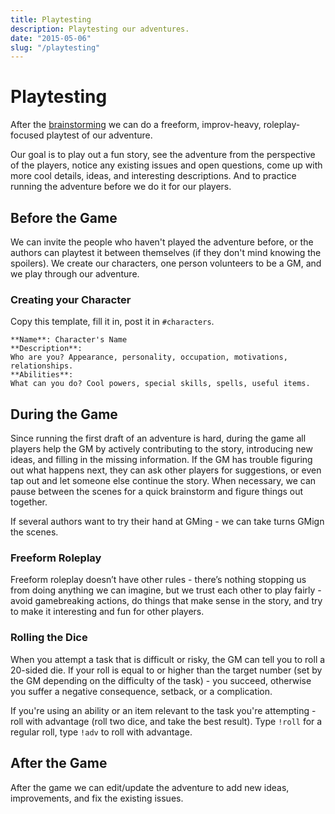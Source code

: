 ```yaml
---
title: Playtesting
description: Playtesting our adventures.
date: "2015-05-06"
slug: "/playtesting"
---
```


# Playtesting
After the [brainstorming](https://rpgadventures.io/writers-room) we can do a freeform, improv-heavy, roleplay-focused playtest of our adventure. 

Our goal is to play out a fun story, see the adventure from the perspective of the players, notice any existing issues and open questions, come up with more cool details, ideas, and interesting descriptions. And to practice running the adventure before we do it for our players.

## Before the Game
We can invite the people who haven't played the adventure before, or the authors can playtest it between themselves (if they don't mind knowing the spoilers). We create our characters, one person volunteers to be a GM, and we play through our adventure. 

### Creating your Character
Copy this template, fill it in, post it in `#characters`.
```
**Name**: Character's Name
**Description**: 
Who are you? Appearance, personality, occupation, motivations, relationships.
**Abilities**:
What can you do? Cool powers, special skills, spells, useful items.
```

## During the Game
Since running the first draft of an adventure is hard, during the game all players help the GM by actively contributing to the story, introducing new ideas, and filling in the missing information. If the GM has trouble figuring out what happens next, they can ask other players for suggestions, or even tap out and let someone else continue the story. When necessary, we can pause between the scenes for a quick brainstorm and figure things out together.

If several authors want to try their hand at GMing - we can take turns GMign the scenes.

### Freeform Roleplay
Freeform roleplay doesn’t have other rules - there’s nothing stopping us from doing anything we can imagine, but we trust each other to play fairly - avoid gamebreaking actions, do things that make sense in the story, and try to make it interesting and fun for other players.

### Rolling the Dice
When you attempt a task that is difficult or risky, the GM can tell you to roll a 20-sided die. If your roll is equal to or higher than the target number (set by the GM depending on the difficulty of the task) - you succeed, otherwise you suffer a negative consequence, setback, or a complication.

If you're using an ability or an item relevant to the task you're attempting - roll with advantage (roll two dice, and take the best result). Type `!roll` for a regular roll, type `!adv` to roll with advantage.

## After the Game
After the game we can edit/update the adventure to add new ideas, improvements, and fix the existing issues.
